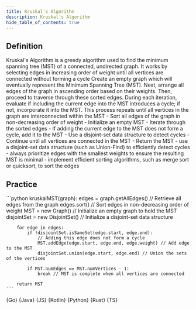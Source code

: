 ```yaml
---
title: Kruskal's Algorithm
description: Kruskal's Algorithm
hide_table_of_contents: true
---
```





## Definition

<Tabs>
  <TabItem value="definition" label="Definition">
    Kruskal's Algorithm is a greedy algorithm used to find the minimum spanning tree (MST) of a connected, undirected graph. It works by selecting edges in increasing order of weight until all vertices are connected without forming a cycle
  </TabItem>
  <TabItem value="how" label="Explanation">
    Create an empty graph which will eventually represent the Minimum Spanning Tree (MST). Next, arrange all edges of the graph in ascending order based on their weights. Then, proceed to traverse through these sorted edges. During each iteration, evaluate if including the current edge into the MST introduces a cycle; if not, incorporate it into the MST. This process repeats until all vertices in the graph are interconnected within the MST
  </TabItem>
  <TabItem value="guidance" label="Guidance">
    - Sort all edges of the graph in non-decreasing order of weight
    - Initialize an empty MST
    - Iterate through the sorted edges
    - If adding the current edge to the MST does not form a cycle, add it to the MST
    - Use a disjoint-set data structure to detect cycles
    - Continue until all vertices are connected in the MST
    - Return the MST
  </TabItem>
  <TabItem value="tips" label="Tips">
    - use a disjoint-set data structure (such as Union-Find) to efficiently detect cycles
    - always prioritize edges with the smallest weights to ensure the resulting MST is minimal
    - implement efficient sorting algorithms, such as merge sort or quicksort, to sort the edges
  </TabItem>
</Tabs>

## Practice

<Tabs>
  <TabItem value="practice" label="Practice">
    ```python
    kruskalMST(graph):
        edges = graph.getAllEdges() // Retrieve all edges from the graph
        edges.sort() // Sort edges in non-decreasing order of weight
        MST = new Graph() // Initialize an empty graph to hold the MST
        disjointSet = new DisjointSet() // Initialize a disjoint-set data structure

        for edge in edges:
            if !disjointSet.isSameSet(edge.start, edge.end):
                // Adding this edge does not form a cycle
                MST.addEdge(edge.start, edge.end, edge.weight) // Add edge to the MST
                disjointSet.union(edge.start, edge.end) // Union the sets of the vertices

            if MST.numEdges == MST.numVertices - 1:
                break // MST is complete when all vertices are connected

        return MST
    ```
  </TabItem>
  <TabItem value="solution" label="Solution">
    <Tabs queryString="code">
      <TabItem
        value="go"
        label=""
        attributes={{ title: "Go Lang", className: "code_lang go m" }}
      >
        <CodeBlock language="go">{Go}</CodeBlock>
      </TabItem>
      <TabItem
        value="java"
        label=""
        attributes={{ title: "Java", className: "code_lang java m" }}
      >
        <CodeBlock language="java">{Java}</CodeBlock>
      </TabItem>
      <TabItem
        value="js"
        label=""
        attributes={{ title: "JavaScript", className: "code_lang js m" }}
      >
        <CodeBlock language="js">{JS}</CodeBlock>
      </TabItem>
      <TabItem
        value="kotlin"
        label=""
        attributes={{ title: "Kotlin", className: "code_lang kotlin m" }}
      >
        <CodeBlock language="kotlin">{Kotlin}</CodeBlock>
      </TabItem>
      <TabItem
        value="python"
        label=""
        attributes={{ title: "Python", className: "code_lang python m" }}
      >
        <CodeBlock language="python">{Python}</CodeBlock>
      </TabItem>
      <TabItem
        value="rust"
        label=""
        attributes={{ title: "Rust", className: "code_lang rust m" }}
      >
        <CodeBlock language="rust">{Rust}</CodeBlock>
      </TabItem>
      <TabItem
        value="ts"
        label=""
        attributes={{ title: "TypeScript", className: "code_lang ts m" }}
      >
        <CodeBlock language="ts">{TS}</CodeBlock>
      </TabItem>
    </Tabs>
  </TabItem>
</Tabs>
